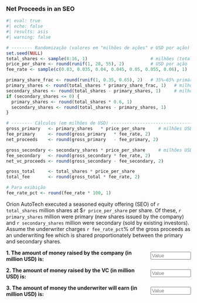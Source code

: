 
### Net Proceeds in an SEO

```r
#| eval: true
#| echo: false
#| results: asis
#| warning: false

# -------- Randomização (valores em "milhões de ações" e USD por ação) --------
set.seed(NULL)
total_shares <- sample(8:16, 1)                        # milhões (total no SEO)
price_per_share <- round(runif(1, 28, 55), 2)          # USD por ação
fee_rate <- sample(c(0.03, 0.035, 0.04, 0.045, 0.05, 0.055, 0.06), 1)

primary_share_frac <- round(runif(1, 0.35, 0.65), 2)   # 35%–65% primárias
primary_shares <- round(total_shares * primary_share_frac, 1)   # milhões
secondary_shares <- round(total_shares - primary_shares, 1)     # milhões
if (secondary_shares <= 0) {
  primary_shares <- round(total_shares * 0.6, 1)
  secondary_shares <- round(total_shares - primary_shares, 1)
}

# -------- Cálculos (em milhões de USD) ---------------------------------------
gross_primary   <- primary_shares   * price_per_share     # milhões USD
fee_primary     <- round(gross_primary   * fee_rate, 2)
net_proceeds    <- round(gross_primary   - fee_primary, 2)

gross_secondary <- secondary_shares * price_per_share     # milhões USD
fee_secondary   <- round(gross_secondary * fee_rate, 2)
net_vc_proceeds <- round(gross_secondary - fee_secondary, 2)

gross_total     <- total_shares * price_per_share
total_fee       <- round(gross_total * fee_rate, 2)

# Para exibição
fee_rate_pct <- round(fee_rate * 100, 1)
```


Orion AutoTech executed a seasoned equity offering (SEO) of `r total_shares` million shares at $`r price_per_share` per share.
Of these, `r primary_shares` million were primary (new shares issued by the company) and `r secondary_shares` million were secondary (sold by existing investors).
Assume the underwriter charges `r fee_rate_pct`% of the gross proceeds as an underwriting fee which is shared proportionately between the primary and secondary shares.


::: {.question-block}

<form onsubmit="event.preventDefault();" style="display:flex;align-items:center;gap:8px;"> <label for="module1_num_q7a"><strong>1. The amount of money raised by the company (in million USD) is:</strong></label> <input type="number" id="module1_num_q7a" name="module1_num_q7a" placeholder="Value" style="width:110px;" data-correct-answer="`r round(net_proceeds, 1)`" data-tolerance="0.5" /> </form> <div id="feedback-module1_num_q7a" class="feedback" data-status="" style="display:none;"> ✅ Net to issuer = (Primary Shares × Price) − Underwriter fee on primary = (`r primary_shares` × $`r price_per_share`) − (`r fee_rate_pct`% × $`r round(gross_primary, 2)` million) = $`r round(gross_primary, 2)` million − $`r fee_primary` million = **$`r round(net_proceeds, 1)` million**. </div> 
:::

::: {.question-block}

<form onsubmit="event.preventDefault();" style="display:flex;align-items:center;gap:8px;"> <label for="module1_num_q7b"><strong>2. The amount of money raised by the VC (in million USD) is:</strong></label> <input type="number" id="module1_num_q7b" name="module1_num_q7b" placeholder="Value" style="width:110px;" data-correct-answer="`r round(net_vc_proceeds, 1)`" data-tolerance="0.5" /> </form> <div id="feedback-module1_num_q7b" class="feedback" data-status="" style="display:none;"> ✅ Net to VCs = (Secondary Shares × Price) − Underwriter fee on secondary = (`r secondary_shares` × $`r price_per_share`) − (`r fee_rate_pct`% × $`r round(gross_secondary, 2)` million) = $`r round(gross_secondary, 2)` million − $`r fee_secondary` million = **$`r round(net_vc_proceeds, 1)` million**. </div> 

:::

::: {.question-block}

<form onsubmit="event.preventDefault();" style="display:flex;align-items:center;gap:8px;"> <label for="module1_num_q7c"><strong>3. The amount of money the underwriter will earn  (in million USD) is:</strong></label> <input type="number" id="module1_num_q7c" name="module1_num_q7c" placeholder="Value" style="width:110px;" data-correct-answer="`r round(total_fee, 1)`" data-tolerance="0.5" /> </form> <div id="feedback-module1_num_q7c" class="feedback" data-status="" style="display:none;"> ✅ Fee = (Total Shares × Price) × Fee Rate = (`r total_shares` × $`r price_per_share`) × `r fee_rate_pct`% = $`r round(gross_total, 2)` million × `r fee_rate_pct`% = **$`r round(total_fee, 1)` million**. </div> 

:::
